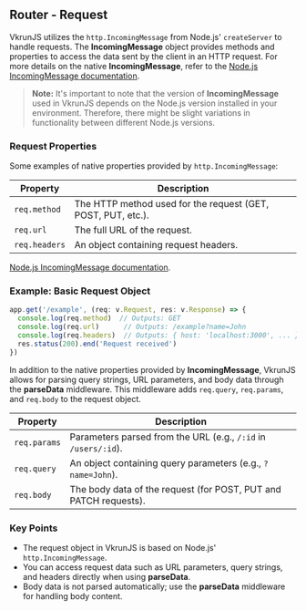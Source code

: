 ## Router - Request

VkrunJS utilizes the `http.IncomingMessage` from Node.js' `createServer` to handle requests. The **IncomingMessage** object provides methods and properties to access the data sent by the client in an HTTP request. For more details on the native **IncomingMessage**, refer to the [Node.js IncomingMessage documentation](https://nodejs.org/api/http.html#class-httpincomingmessage).

> **Note:** It's important to note that the version of **IncomingMessage** used in VkrunJS depends on the Node.js version installed in your environment. Therefore, there might be slight variations in functionality between different Node.js versions.

### Request Properties

Some examples of native properties provided by `http.IncomingMessage`:

| Property              | Description                                                    |
|-----------------------|----------------------------------------------------------------|
| `req.method`          | The HTTP method used for the request (GET, POST, PUT, etc.).    |
| `req.url`             | The full URL of the request.                                    |
| `req.headers`         | An object containing request headers.                           |

[Node.js IncomingMessage documentation](https://nodejs.org/api/http.html#class-httpincomingmessage).

### Example: Basic Request Object

```ts
app.get('/example', (req: v.Request, res: v.Response) => {
  console.log(req.method)  // Outputs: GET
  console.log(req.url)      // Outputs: /example?name=John
  console.log(req.headers)  // Outputs: { host: 'localhost:3000', ... }
  res.status(200).end('Request received')
})
```

In addition to the native properties provided by **IncomingMessage**, VkrunJS allows for parsing query strings, URL parameters, and body data through the **parseData** middleware. This middleware adds `req.query`, `req.params`, and `req.body` to the request object.

| Property              | Description                                                    |
|-----------------------|----------------------------------------------------------------|
| `req.params`          | Parameters parsed from the URL (e.g., `/:id` in `/users/:id`).  |
| `req.query`           | An object containing query parameters (e.g., `?name=John`).     |
| `req.body`            | The body data of the request (for POST, PUT and PATCH requests).           |

### Key Points

- The request object in VkrunJS is based on Node.js' `http.IncomingMessage`.
- You can access request data such as URL parameters, query strings, and headers directly when using **parseData**.
- Body data is not parsed automatically; use the **parseData** middleware for handling body content.